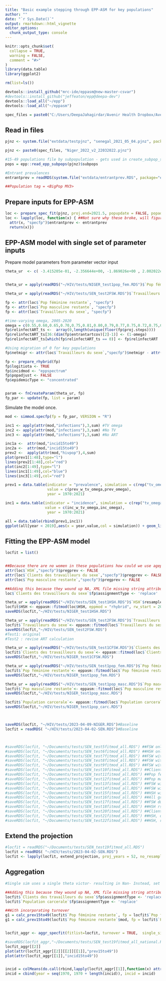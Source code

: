 ```yaml
---
title: "Basic example stepping through EPP-ASM for key populations"
author: ""
date: "`r Sys.Date()`"
output: rmarkdown::html_vignette
editor_options: 
  chunk_output_type: console
---
```

  
```r
knitr::opts_chunk$set(
  collapse = TRUE,
  warning = FALSE,
  comment = "#>"
)
library(data.table)
library(ggplot2)
```


```r

rm(list=ls())

devtools::install_github("mrc-ide/eppasm@new-master-csvar")
#devtools::install_github("jeffeaton/epp@deepa-dev")
devtools::load_all("~/epp")
devtools::load_all("~/eppasm")

spec_files = paste0("C:/Users/DeepaJahagirdar/Avenir Health Dropbox/Avenir Shared Drive/DataSets/UNAIDS/2022 Estimates/Public Spectrum Files/")


```

## Read in files

```r

pjnz <- system.file("extdata/testpjnz", "senegal_2021_05_04.pjnz", package="eppasm")

pjnz <- paste0(spec_files, "Niger_2022_v2_22032022.pjnz")

#15-49 populations file by subpopulation - gets used in create_subpop_specfp
pops = epp::read_epp_subpops(pjnz)$subpops

#Entrant prevalences
entrantprev = readRDS(system.file("extdata/entrantprev.RDS", package="eppasm"))

##Population tag = <BigPop MV3>

```

## Prepare inputs for EPP-ASM

```r

loc <- prepare_spec_fit(pjnz, proj.end=2021.5, popupdate = FALSE, popadjust = FALSE, old=FALSE)
loc <- lapply(loc, function(x) { ##Not sure why these broke, will figure out later
  attr(x, "specfp")$entrantprev <- entrantprev
  return(x)})

```

## EPP-ASM model with single set of parameter inputs

Prepare model parameters from parameter vector input
```r
theta_ur  <- c( -3.415205e-01, -2.356644e+00, -1.869026e+00 , 2.002022e+03 ,-6.746011e-02 -8.147922e-02,9.314390e-04 , 3.151236e+00 ,-2.473241e-01, -3.274984e+00)


theta_ur = apply(readRDS("~/HIV/tests/NIGER_test1pop_fem.RDS")$`Pop féminine restante`$resample,2,mean)

theta_ur = apply(readRDS("~/HIV/tests/SEN_test2FSW.RDS")$`Travailleurs du sexe`$resample,2,mean)

fp <- attr(loc$`Pop féminine restante`, "specfp")
fp <- attr(loc$`Pop masculine restante`, "specfp")
fp <- attr(loc$`Travailleurs du sexe`, "specfp")

#time-varying omega, 2005-2020
omega = c(0.55,0.60,0.65,0.70,0.75,0.81,0.80,0.79,0.77,0.75,0.72,0.75,0.77,0.78,0.80,0.82)
fp$relinfectART_ts <-  array(0,length(unique(floor(fp$proj.steps))))
fp$relinfectART_ts[36:(dim(fp$entrantartcov)[2]-1)] <- (1-omega)
fp$relinfectART_ts[which(fp$relinfectART_ts == 0)] <- fp$relinfectART

#Using migration of 0 for key populations
fp$netmigr <- attr(loc$`Travailleurs du sexe`,"specfp")$netmigr - attr(loc$`Travailleurs du sexe`,"specfp")$netmigr

fp <- prepare_rhybrid(fp)
fp$logitiota <- TRUE
fp$incidmod <- "eppspectrum"
fp$popadjust <- FALSE
fp$epidemicType <- "concentrated"


param <- fnCreateParam(theta_ur, fp)
fp_par <- update(fp, list = param)


```

Simulate the model once.

```r
mod <- simmod.specfp(fp = fp_par, VERSION = "R")

inc1 <- apply(attr(mod,"infections"),3,sum) #TV omega
inc2 <- apply(attr(mod,"infections"),3,sum) #No TV
inc3 <- apply(attr(mod,"infections"),3,sum) #No ART

inc1a <-  attr(mod,"incid15to49")
inc2a <-  attr(mod,"incid15to49")
prev2 <-  apply(attr(mod,"hivpop"),4,sum)
plot(prev1[1:48],type="l")
lines(prev2[1:48],col="red")
plot(inc2[1:49],type="l")
lines(inc1[1:49],col="blue")
lines(inc3[1:49],col="red")

prev1 = data.table(indicator = "prevalence", simulation = c(rep("tv_omega",length(prev_w_tv_omega)*2),rep("omega",length(prev_w_tv_omega)*2)),
                   value = c(prev_w_tv_omega,prev_omega),
                   year = 1970:2021)

inc1 = data.table(indicator = "incidence", simulation = c(rep("tv_omega",length(prev_w_tv_omega)*2),rep("omega",length(prev_w_tv_omega)*2)), 
                  value = c(inc_w_tv_omega,inc_omega),
                   year = 1970:2021)

all = data.table(rbind(prev1,inc1))
ggplot(all[year < 2019],aes(x = year,value,col = simulation)) + geom_line() + facet_wrap(~indicator)

```


## Fitting the EPP-ASM model

```r

locfit = list()


##Because there are no women in these populations how could we use agepregprev function...
attr(loc$`HSH`,"specfp")$pregprev <- FALSE  
attr(loc$`Clients des travailleurs du sexe`,"specfp")$pregprev <- FALSE  
attr(loc$`Pop masculine restante`,"specfp")$pregprev <- FALSE  

##Adding this because they wound up NA, XML file missing string attribute
loc$`Clients des travailleurs du sexe`$fp$assignmentType <- 'replace'

theta_ur = apply(readRDS("~/HIV/tests/SEN_test1HSH.RDS")$`HSH`$resample,2,mean)
locfit$HSH <- eppasm::fitmod(loc$HSH, eppmod = "rhybrid", rw_start = 2005,B0=1e3, B=1e2, opt_iter = 1, number_k=250, optfit = TRUE, opthess=FALSE, opt_init = theta_ur)
saveRDS(locfit,"~/HIV/tests/NIGER_test1HSH.RDS")

theta_ur = apply(readRDS("~/HIV/tests/SEN_test2FSW.RDS")$`Travailleurs du sexe`$resample,2,mean)
locfit$`Travailleurs du sexe`<- eppasm::fitmod(loc$`Travailleurs du sexe`, eppmod = "rhybrid", rw_start = 2005,B0=1e3, B=1e2, opt_iter = 1, number_k=250, optfit = FALSE, opthess=FALSE, opt_init = theta_ur)
saveRDS(locfit,"~/HIV/tests/SEN_test2FSW.RDS")
#Test1: original
#Test2 : revise ART calculation

theta_ur = apply(readRDS("~/HIV/tests/SEN_test1CFSW.RDS")$`Clients des travailleurs du sexe`$resample,2,mean)
locfit$`Clients des travailleurs du sexe`<- eppasm::fitmod(loc$`Clients des travailleurs du sexe`, eppmod = "rhybrid",rw_start = 2005,B0=1e3, B=1e2, opt_iter = 1, number_k=250, optfit = TRUE,  opt_init = theta_ur, opthess=FALSE)
saveRDS(locfit,"~/HIV/tests/NIGER_test1CFSW.RDS")

theta_ur = apply(readRDS("~/HIV/tests/SEN_test1pop_fem.RDS")$`Pop féminine restante`$resample,2,mean)
locfit$`Pop féminine restante`<- eppasm::fitmod(loc$`Pop féminine restante`,  eppmod = "rhybrid",  rw_start = 2005,B0=1e3, B=1e2, opt_iter = 1, number_k=250, optfit = FALSE, opthess=FALSE,  opt_init = theta_ur)
saveRDS(locfit,"~/HIV/tests/NIGER_test1pop_fem.RDS")

theta_ur = apply(readRDS("~/HIV/tests/SEN_test1pop_masc.RDS")$`Pop masculine restante`$resample,2,mean)
locfit$`Pop masculine restante`<- eppasm::fitmod(loc$`Pop masculine restante`,  eppmod = "rhybrid", rw_start = 2005, B0=1e3, B=1e2, opt_iter = 1, number_k=250, optfit = TRUE,opthess=FALSE,  opt_init = theta_ur)
saveRDS(locfit,"~/HIV/tests/NIGER_test1pop_masc.RDS")

locfit$`Population carcerale`<- eppasm::fitmod(loc$`Population carcerale`,  eppmod = "rhybrid", rw_start = 2005, B0=1e3, B=1e2, opt_iter = 1, number_k=250, optfit = TRUE, opthess = FALSE, opt_init = theta_ur)
saveRDS(locfit,"~/HIV/tests/NIGER_test1pop_carc.RDS")



saveRDS(locfit, "~/HIV/tests/2023-04-09-NIGER.RDS")#Baseline
locfit = readRDS( "~/HIV/tests/2023-04-02-SEN.RDS")#Baseline



#saveRDS(locfit, "~/Documents/tests/SEN_test5fitmod_all.RDS") ##FSW only
#saveRDS(locfit, "~/Documents/tests/SEN_test6fitmod_all.RDS") ##HSH only
#saveRDS(locfit, "~/Documents/tests/SEN_test7fitmod_all.RDS") ##FSW with popadjust = FALSE
#saveRDS(locfit, "~/Documents/tests/SEN_test8fitmod_all.RDS") ##FSW with lower entrant numbers
#saveRDS(locfit, "~/Documents/tests/SEN_test9fitmod_all.RDS") ##FSW with no ANC data
#saveRDS(locfit, "~/Documents/tests/SEN_test10fitmod_all.RDS") ##Clients only
#saveRDS(locfit, "~/Documents/tests/SEN_test11fitmod_all.RDS") ##Pop fem restante
#saveRDS(locfit, "~/Documents/tests/SEN_test12fitmod_all.RDS") ##Pop masc restante
#saveRDS(locfit, "~/Documents/tests/SEN_test13fitmod_all.RDS") ##FSW with 16% growth rate
#saveRDS(locfit, "~/Documents/tests/SEN_test14fitmod_all.RDS") ##FSW with 16% growth and rspline
#saveRDS(locfit, "~/Documents/tests/SEN_test15fitmod_all.RDS") ##HSH with proper pop growth and rhybrid
#saveRDS(locfit, "~/Documents/tests/SEN_test16fitmod_all.RDS") ##All groups, rhbrid, proper pops and ART
#saveRDS(locfit, "~/Documents/tests/SEN_test17fitmod_all.RDS") ##FSW duration = 2, MSM duration = 30
#saveRDS(locfit, "~/Documents/tests/SEN_test18fitmod_all.RDS") ##HSH rspline
#saveRDS(locfit, "~/Documents/tests/SEN_test20fitmod_all.RDS") ##Clients, tighter anc prior
#saveRDS(locfit, "~/Documents/tests/SEN_test21fitmod_all.RDS") ##HSH, older age dist prior
#saveRDS(locfit, "~/Documents/tests/SEN_test22fitmod_all.RDS") ##HSH, rspline, eqprior
```

## Extend the projection

```r
#locfit = readRDS("~/Documents/tests/SEN_test19fitmod_all.RDS")
locfit = readRDS( "~/HIV/tests/2023-04-02-SEN.RDS")
locfit <- lapply(locfit, extend_projection, proj_years = 52, no_resample = T)


```

## Aggregation

```r
#Single sim uses a single theta victor- resulting in Nan- Instead, set to just take first 2 resamples for testing

##Adding this because they wound up NA, XML file missing string attribute
locfit$`Clients des travailleurs du sexe`$fp$assignmentType <- 'replace'
locfit$`Population carcerale`$fp$assignmentType <- 'replace'

##With incorporating turnover
g1 = calc_prev15to49(locfit$`Pop féminine restante`, fp = locfit$`Pop féminine restante`$fp)
g1 = calc_prev15to49(locfit$`Pop féminine restante`$mod, fp = locfit$`Pop féminine restante`$fp)


locfit_aggr <- aggr_specfit(fitlist=locfit, turnover = TRUE,  single_sim = T)

#saveRDS(locfit_aggr,"~/Documents/tests/SEN_test19fitmod_all_national.RDS")
locfit_aggr[[2]]
plot(attr(locfit_aggr[[2]][[2]][[1]],"prev15to49"))
plot(attr(locfit_aggr[[1]],"incid15to49"))


incid = colMeans(do.call(rbind,lapply(locfit_aggr[[1]],function(x) attr(x,"incid15to49"))))*100
incid = cbind(year = seq(1970, 1970 + length(incid)), incid = incid)


```
